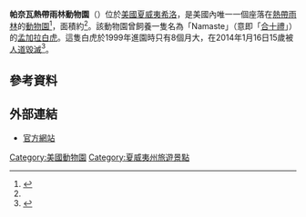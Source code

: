 {{Infobox zoo
|zoo_name         = Pana{{okina}}ewa Rainforest Zoo
|logo             =
|logo_caption     =
|image            = White Tiger at Pana'ewa Rainforest Zoo.JPG
|image_caption    = 動物園中的[[孟加拉白虎|孟加拉白虎]]
|location         = [[美國|美國]][[夏威夷|夏威夷]][[希洛_(夏威夷州)|希洛]]
|date_opened      =
|date_closed      =
|coordinates      = {{coord|19.6552|-155.0748|type:landmark_region:US-HI|display=it}}
|area             =
|num_species      = 多於80<ref name="zoo_facts">{{cite web |url=http://www.hilozoo.com/zoo_facts_animals.php |language=en |title=Zoo Facts Animals |publisher=Panaʻewa Rainforest Zoo |date= |accessdate=2015-10-02 |archive-date=2017-04-14 |archive-url=https://web.archive.org/web/20170414201950/http://www.hilozoo.com/zoo_facts_animals.php }}</ref>
|num_animals      =
|largest_tank_vol =
|total_tank_vol   =
|annual_visitors  =
|members          =
|exhibits         =
|website          = {{URL|http://www.hilozoo.com}}
}}
'''帕奈瓦熱帶雨林動物園'''（{{lang-en|Panaʻewa Rainforest Zoo}}）位於[[美國|美國]][[夏威夷|夏威夷]][[希洛_(夏威夷州)|希洛]]，是美國內唯一一個座落在[[熱帶雨林|熱帶雨林]]的[[動物園|動物園]]<ref>{{cite web |url=http://www.huffingtonpost.com/conde-nast-traveler/best-small-cities_b_7905650.html |language=en |title=The Best Small Cities In America |publisher=[[哈芬登郵報|哈芬登郵報]] |date=2015-07-31 |accessdate=2015-10-02 |archive-date=2017-04-22 |archive-url=https://web.archive.org/web/20170422164642/http://www.huffingtonpost.com/conde-nast-traveler/best-small-cities_b_7905650.html }}</ref>，面積約{{convert|12|acre}}<ref name="zoo_facts" />。該動物園曾飼養一隻名為「Namaste」（意即「[[合十禮|合十禮]]」）的[[孟加拉白虎|孟加拉白虎]]。這隻白虎於1999年進園時只有8個月大，在2014年1月16日15歲被[[人道毀滅|人道毀滅]]<ref>{{cite web |url=http://bigislandnow.com/2014/01/16/panaewa-zoos-popular-tiger-namaste-dies/ |language=en |title=Panaewa Zoo’s Popular Tiger Namaste Dies |publisher=Big Island Now |date=2014-01-16 |accessdate=2015-10-02 |archive-date=2019-10-29 |archive-url=https://web.archive.org/web/20191029002742/https://bigislandnow.com/2014/01/16/panaewa-zoos-popular-tiger-namaste-dies/ }}</ref>。

== 參考資料 ==
{{Reflist}}

== 外部連結 ==
* [http://www.hilozoo.com/ 官方網站] {{Wayback|url=http://www.hilozoo.com/ |date=20070405044232 }}{{En icon}}

{{夏威夷的動物園}}

[[Category:美國動物園|Category:美國動物園]]
[[Category:夏威夷州旅遊景點|Category:夏威夷州旅遊景點]]